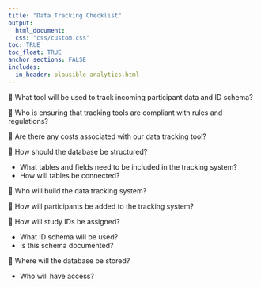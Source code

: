 ```yaml
---
title: "Data Tracking Checklist"
output: 
  html_document:
  css: "css/custom.css"
toc: TRUE
toc_float: TRUE
anchor_sections: FALSE
includes:
  in_header: plausible_analytics.html
---
```


🔲 What tool will be used to track incoming participant data and ID schema?

🔲 Who is ensuring that tracking tools are compliant with rules and regulations?

🔲 Are there any costs associated with our data tracking tool?
  
🔲 How should the database be structured?
  
  - What tables and fields need to be included in the tracking system?
  - How will tables be connected?

🔲 Who will build the data tracking system?

🔲 How will participants be added to the tracking system?

🔲 How will study IDs be assigned?

  - What ID schema will be used?
  - Is this schema documented?
  
🔲 Where will the database be stored?

  - Who will have access?